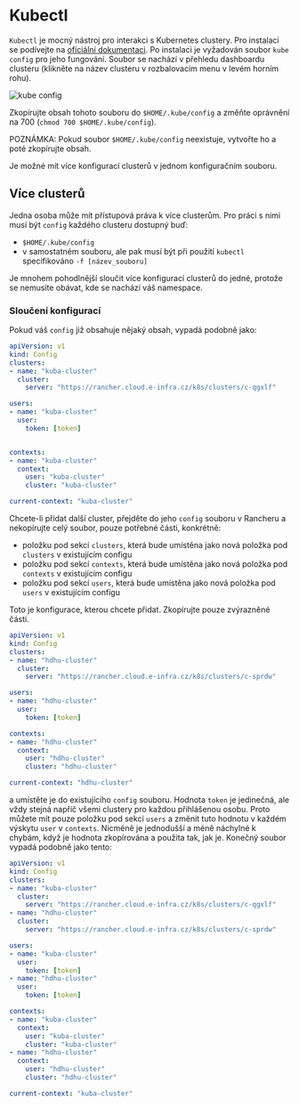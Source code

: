 # Kubectl

`Kubectl` je mocný nástroj pro interakci s Kubernetes clustery. Pro instalaci se podívejte na [oficiální dokumentaci](https://kubernetes.io/docs/tasks/tools/#kubectl). Po instalaci je vyžadován soubor `kube config` pro jeho fungování. Soubor se nachází v přehledu dashboardu clusteru (klikněte na název clusteru v rozbalovacím menu v levém horním rohu).

![kube config](/img/ceritsc/config.jpg)

Zkopírujte obsah tohoto souboru do `$HOME/.kube/config` a změňte oprávnění na 700 (`chmod 700 $HOME/.kube/config`). 

POZNÁMKA: Pokud soubor `$HOME/.kube/config` neexistuje, vytvořte ho a poté zkopírujte obsah.

Je možné mít více konfigurací clusterů v jednom konfiguračním souboru. 

## Více clusterů

Jedna osoba může mít přístupová práva k více clusterům. Pro práci s nimi musí být `config` každého clusteru dostupný buď:
- `$HOME/.kube/config`
- v samostatném souboru, ale pak musí být při použití `kubectl` specifikováno `-f [název_souboru]`

Je mnohem pohodlnější sloučit více konfigurací clusterů do jedné, protože se nemusíte obávat, kde se nachází váš namespace. 

### Sloučení konfigurací
Pokud váš `config` již obsahuje nějaký obsah, vypadá podobně jako:

```yaml filename="config" copy
apiVersion: v1
kind: Config
clusters:
- name: "kuba-cluster"
  cluster:
    server: "https://rancher.cloud.e-infra.cz/k8s/clusters/c-qgxlf"

users:
- name: "kuba-cluster"
  user:
    token: [token]


contexts:
- name: "kuba-cluster"
  context:
    user: "kuba-cluster"
    cluster: "kuba-cluster"

current-context: "kuba-cluster"
```

Chcete-li přidat další cluster, přejděte do jeho `config` souboru v Rancheru a nekopírujte celý soubor, pouze potřebné části, konkrétně:
- položku pod sekcí `clusters`, která bude umístěna jako nová položka pod `clusters` v existujícím configu
- položku pod sekcí `contexts`, která bude umístěna jako nová položka pod `contexts` v existujícím configu
- položku pod sekcí `users`, která bude umístěna jako nová položka pod `users` v existujícím configu
 
Toto je konfigurace, kterou chcete přidat. Zkopírujte pouze zvýrazněné části.

```yaml {4-6,9-11,14-17}filename="config" copy
apiVersion: v1
kind: Config
clusters:
- name: "hdhu-cluster"
  cluster:
    server: "https://rancher.cloud.e-infra.cz/k8s/clusters/c-sprdw"

users:
- name: "hdhu-cluster"
  user:
    token: [token]

contexts:
- name: "hdhu-cluster"
  context:
    user: "hdhu-cluster"
    cluster: "hdhu-cluster"

current-context: "hdhu-cluster"
```

a umístěte je do existujícího `config` souboru. Hodnota `token` je jedinečná, ale vždy stejná napříč všemi clustery pro každou přihlášenou osobu. 
Proto můžete mít pouze položku pod sekcí `users` a změnit tuto hodnotu v každém výskytu `user` v `contexts`. Nicméně je jednodušší a méně náchylné k chybám, když je hodnota zkopírována a použita tak, jak je.
Konečný soubor vypadá podobně jako tento:

```yaml filename="config" copy
apiVersion: v1
kind: Config
clusters:
- name: "kuba-cluster"
  cluster:
    server: "https://rancher.cloud.e-infra.cz/k8s/clusters/c-qgxlf"
- name: "hdhu-cluster"
  cluster:
    server: "https://rancher.cloud.e-infra.cz/k8s/clusters/c-sprdw"

users:
- name: "kuba-cluster"
  user:
    token: [token]
- name: "hdhu-cluster"
  user:
    token: [token]

contexts:
- name: "kuba-cluster"
  context:
    user: "kuba-cluster"
    cluster: "kuba-cluster"
- name: "hdhu-cluster"
  context:
    user: "hdhu-cluster"
    cluster: "hdhu-cluster"

current-context: "kuba-cluster"
```
